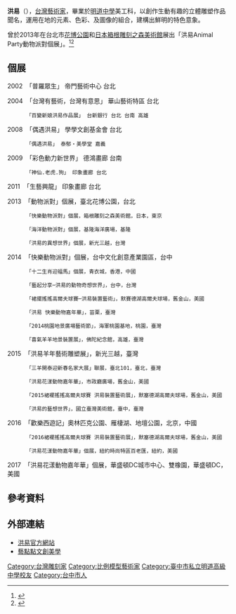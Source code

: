 '''洪易'''（{{bd|1970年||||}}），[[台灣|台灣]][[藝術家|藝術家]]，畢業於[[明道中學|明道中學]]美工科，以創作生動有趣的立體雕塑作品聞名，運用在地的元素、色彩、及圖像的組合，建構出鮮明的特色意象。

曾於2013年在台北市[[花博公園|花博公園]]和[[日本|日本]][[箱根|箱根]][[雕刻之森美術館|雕刻之森美術館]]展出「洪易Animal Party動物派對個展」。<ref>{{cite news| author=吳曼寧| title=洪易「很台的」雕塑 赴日前搶先看| url=http://udn.com/NEWS/DOMESTIC/DOM2/7835878.shtml| accessdate=2013-05-02| newspaper=聯合報| date=2013-04-17| archive-date=2013-05-21| archive-url=https://web.archive.org/web/20130521060736/http://udn.com/NEWS/DOMESTIC/DOM2/7835878.shtml| dead-url=no}}</ref><ref>{{cite news| author=黃俞珍| title=「洪易Animal Party動物派對個展」圓滿結束| url=http://n.yam.com/greatnews/arts/20130424/20130424415999.html| accessdate=2013-05-02|newspaper=大成報| date=2013-04-24}}</ref>

==個展==

2002  「普羅眾生」 帝門藝術中心 台北

2004  「台灣有藝術，台灣有意思」 華山藝術特區 台北

       「百變新娘洪易作品展」 台新銀行 台北 台南 高雄

2008  「偶遇洪易」 學學文創基金會 台北

       「偶遇洪易」 泰郁‧美學堂 嘉義

2009  「彩色動力新世界」 德鴻畫廊 台南

       「神仙.老虎.狗」 印象畫廊 台北

2011  「生藝興龍」 印象畫廊 台北

2013  「動物派對」個展，臺北花博公園，台北

       「快樂動物派對」個展，箱根雕刻之森美術館，日本，東京

       「海洋動物派對」個展，基隆海洋廣場，基隆

       「洪易的異想世界」個展，新光三越，台灣

2014  「快樂動物派對」個展，台中文化創意產業園區，台中

       「十二生肖迎福馬」個展，青衣城，香港，中國

       「藝起分享─洪易的動物奇想世界」，台中，台灣

       「裙擺搖搖高爾夫球賽─洪易裝置藝術」，默賽德湖高爾夫球場，舊金山，美國

       「洪易 快樂動物嘉年華」，苗栗，臺灣

       「2014桃園地景廣場藝術節」，海軍桃園基地，桃園，臺灣

       「喜氣羊羊地景裝置展」，佛陀紀念館，高雄，臺灣

2015  「洪易羊年藝術雕塑展」，新光三越，臺灣

       「三羊開泰迎新春名家大展」聯展，臺北101，臺北，臺灣

       「洪易花漾動物嘉年華」，市政廳廣場，舊金山，美國

       「2015裙襬搖搖高爾夫球賽 洪易裝置藝術展」，默塞德湖高爾夫球場，舊金山，美國

       「洪易的藝想世界」，國立臺灣美術館，臺中，臺灣

2016  「歡樂西遊記」奧林匹克公園、雁棲湖、地壇公園，北京，中國

       「2016裙襬搖搖高爾夫球賽 洪易裝置藝術展」，默塞德湖高爾夫球場，舊金山，美國

       「洪易花漾動物嘉年華」個展，紐約時尚特區百老匯，紐約，美國

2017  「洪易花漾動物嘉年華」個展，華盛頓DC城市中心、雙橡園，華盛頓DC，美國

==參考資料==
{{Reflist}}

==外部連結==
*[http://www.mrhungyi.com/ 洪易官方網站] {{Wayback|url=http://www.mrhungyi.com/ |date=20210214143853 }}
*[http://www.artsdot2.com/ 藝點點文創美學] {{Wayback|url=http://www.artsdot2.com/ |date=20210120043805 }}

[[Category:台灣雕刻家|Category:台灣雕刻家]]
[[Category:比例模型藝術家|Category:比例模型藝術家]]
[[Category:臺中市私立明道高級中學校友|Category:臺中市私立明道高級中學校友]]
[[Category:台中市人|Category:台中市人]]